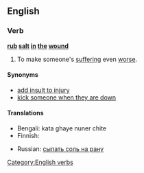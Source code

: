 ==English==

===Verb===
'''[[rub]] [[salt]] [[in]] [[the]] [[wound]]'''

# {{idiom}} To make someone's [[suffering]] even [[worse]].

====Synonyms====
*[[add insult to injury]]
*[[kick someone when they are down]]

====Translations====
{{top}}
* Bengali: kata ghaye nuner chite
* Finnish: {{t-|fi|vääntää veistä haavassa}}
{{mid}}
* Russian: [[сыпать соль на рану]]
{{bottom}}

[[Category:English verbs]]